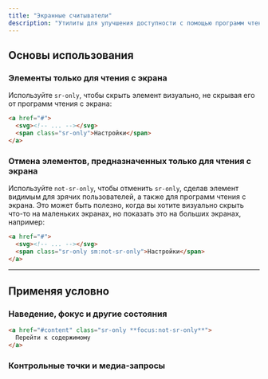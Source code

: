 ```yaml
---
title: "Экранные считыватели"
description: "Утилиты для улучшения доступности с помощью программ чтения с экрана."
---
```




## Основы использования

### Элементы только для чтения с экрана

Используйте `sr-only`, чтобы скрыть элемент визуально, не скрывая его от программ чтения с экрана:

```html
<a href="#">
  <svg><!-- ... --></svg>
  <span class="sr-only">Настройки</span>
</a>
```

### Отмена элементов, предназначенных только для чтения с экрана

Используйте `not-sr-only`, чтобы отменить `sr-only`, сделав элемент видимым для зрячих пользователей, а также для программ чтения с экрана. Это может быть полезно, когда вы хотите визуально скрыть что-то на маленьких экранах, но показать это на больших экранах, например:

```html
<a href="#">
  <svg><!-- ... --></svg>
  <span class="sr-only sm:not-sr-only">Настройки</span>
</a>
```

---

## <Heading ignore>Применяя условно</Heading>

### <Heading ignore>Наведение, фокус и другие состояния</Heading>

<HoverFocusAndOtherStates featuredClass="not-sr-only" variant="focus">

```html
<a href="#content" class="sr-only **focus:not-sr-only**">
  Перейти к содержимому
</a>
```

</HoverFocusAndOtherStates>

### <Heading ignore>Контрольные точки и медиа-запросы</Heading>

<BreakpointsAndMediaQueries defaultClass="sr-only" featuredClass="not-sr-only" />
